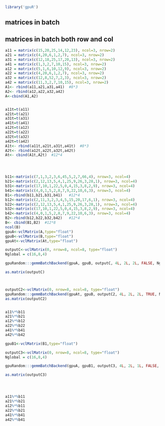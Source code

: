 <!--
%\VignetteEngine{knitr::knitr}
%\VignetteIndexEntry{gemmBatch}
-->


```r
library('gpuR')
```

## matrices in batch




## matrices in batch both row and col

```r
a11 = matrix(c(15,20,25,14,12,23), ncol=3, nrow=2)
a21 = matrix(c(4,20,6,1,2,7), ncol=3, nrow=2)
a31 = matrix(c(12,18,25,17,20,13), ncol=3, nrow=2)
a41 = matrix(c(1,3,2,7,10,15), ncol=3, nrow=2)
a12 = matrix(c(5,1,6,10,12,9), ncol=3, nrow=2)
a22 = matrix(c(4,20,6,1,2,7), ncol=3, nrow=2)
a32 = matrix(c(12,8,52,7,2,3), ncol=3, nrow=2)
a42 = matrix(c(11,3,2,7,10,15), ncol=3, nrow=2)
A1<- rbind(a11,a21,a31,a41)  #8*3
A2<- rbind(a12,a22,a32,a42)
A<-cbind(A1,A2)


a11t=t(a11)
a21t=t(a21)
a31t=t(a31)
a41t=t(a41)
a12t=t(a12)
a22t=t(a22)
a32t=t(a32)
a42t=t(a42)
A1t<- rbind(a11t,a21t,a31t,a41t)  #8*3
A2t<- rbind(a12t,a22t,a32t,a42t)
At<- cbind(A1t,A2t)  #12*4




b11<-matrix(c(7,1,3,2,3,6,45,5,2,7,66,4), nrow=3, ncol=4)
b21<-matrix(c(2,12,13,5,4,1,25,9,26,3,28,1), nrow=3, ncol=4)
b31<-matrix(c(17,10,1,22,5,0,4,15,3,8,2,9), nrow=3, ncol=4)
b41<-matrix(c(4,0,1,5,2,8,7,9,22,10,6,3), nrow=3, ncol=4)
B1<-rbind(b11,b21,b31,b41)   #12*4
b12<-matrix(c(2,11,3,2,3,4,5,15,20,17,6,1), nrow=3, ncol=4)
b22<-matrix(c(2,12,13,5,4,1,25,9,26,3,28,1), nrow=3, ncol=4)
b32<-matrix(c(17,10,1,22,5,0,4,15,3,8,2,9), nrow=3, ncol=4)
b42<-matrix(c(4,0,1,5,2,8,7,9,22,10,6,3), nrow=3, ncol=4)
B2<-rbind(b12,b22,b32,b42)   #12*4
B<- cbind(B1,B2)  #12*8
ncol(B)
gpuA<-vclMatrix(A,type="float")
gpuB<-vclMatrix(B,type="float")
gpuAt<-vclMatrix(At,type="float")
```


```r
outputC<-vclMatrix(0, nrow=8, ncol=8, type="float")
Nglobal = c(16,8,4) 

gpuRandom:::gemmBatchBackend(gpuA, gpuB, outputC, 4L, 2L, 2L, FALSE, Nglobal)

as.matrix(outputC)



outputC2<-vclMatrix(0, nrow=8, ncol=8, type="float")
gpuRandom:::gemmBatchBackend(gpuAt, gpuB, outputC2, 4L, 2L, 2L, TRUE, Nglobal)
as.matrix(outputC2)


a11%*%b11
a21%*%b21
a12%*%b12
a22%*%b22
a41%*%b41
a42%*%b42
```


```r
gpuB1<-vclMatrix(B1,type="float")

```



```r
outputC3<-vclMatrix(0, nrow=8, ncol=8, type="float")
Nglobal = c(16,8,4) 

gpuRandom:::gemmBatchBackend(gpuA, gpuB1, outputC3, 4L, 2L, 1L, FALSE, Nglobal)

as.matrix(outputC3)




a11%*%b11
a21%*%b21
a12%*%b11
a22%*%b21
a41%*%b41
a42%*%b41
```

